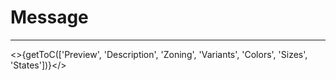 

<Meta title="UI Components/Message [atom]/Overview" />

# Message
---

<>{getToC(['Preview', 'Description', 'Zoning', 'Variants', 'Colors', 'Sizes', 'States'])}</>

<DesignMessage />

